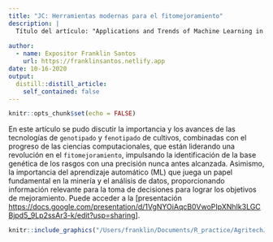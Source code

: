 ```yaml
---
title: "JC: Herramientas modernas para el fitomejoramiento"
description: |
  Título del artículo: "Applications and Trends of Machine Learning in Genomics and Phenomics for Next-Generation Breeding".
 
author:
  - name: Expositor Franklin Santos
    url: https://franklinsantos.netlify.app
date: 10-16-2020
output:
  distill::distill_article:
    self_contained: false
---
```



```r
knitr::opts_chunk$set(echo = FALSE)
```

En este artículo se pudo discutir la importancia y los avances de las tecnologías de `genotipado` y `fenotipado` de cultivos, combinadas con el progreso de las ciencias computacionales, que están liderando una revolución en el `fitomejoramiento`, impulsando la identificación de la base genética de los rasgos con una precisión nunca antes alcanzada. Asimismo, la importancia del aprendizaje automático (ML) que juega un papel fundamental en la minería y el análisis de datos, proporcionando información relevante para la toma de decisiones para lograr los objetivos de mejoramiento.
Puede acceder a la [presentación <https://docs.google.com/presentation/d/1VgNYOiAqcB0VwoPIpXNhIk3LGCBjpd5_9Lp2ssAr3-k/edit?usp=sharing>].

```r
knitr::include_graphics("/Users/franklin/Documents/R_practice/AgritechJC/_posts/2020-10-20-firstsesionjc/plants.png")
```
